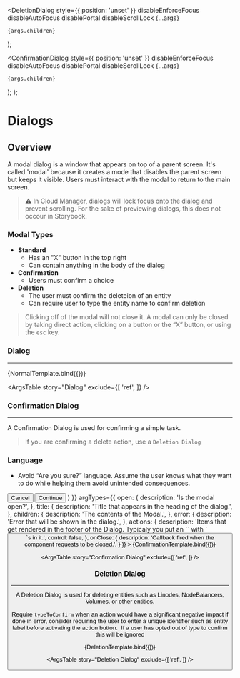 
<Meta
  title="Components/Dialogs"
/>

  <DeletionDialog
    style={{ position: 'unset' }}
    disableEnforceFocus
    disableAutoFocus
    disablePortal
    disableScrollLock
    {...args}
  >
    {args.children}
  </DeletionDialog>
);


  <ConfirmationDialog
    style={{ position: 'unset' }}
    disableEnforceFocus
    disableAutoFocus
    disablePortal
    disableScrollLock
    {...args}
  >
    {args.children}
  </ConfirmationDialog>
);

  <Dialog
    style={{ position: 'unset' }}
    disableEnforceFocus
    disableAutoFocus
    disablePortal
    disableScrollLock
    {...args}
  >
    {args.children}
  </Dialog>
);

# Dialogs

## Overview
A modal dialog is a window that appears on top of a parent screen. It's called 'modal' because it creates a mode that disables the parent screen but keeps it visible. Users must interact with the modal to return to the main screen. 

> ⚠️ In Cloud Manager, dialogs will lock focus onto the dialog and prevent scrolling. For the sake of previewing dialogs, this does not occour in Storybook.

### Modal Types
- **Standard**
  - Has an "X" button in the top right
  - Can contain anything in the body of the dialog
- **Confirmation**
  - Users must confirm a choice
- **Deletion**
  - The user must confirm the deleteion of an entity
  - Can require user to type the entity name to confirm deletion


> Clicking off of the modal will not close it.
> A modal can only be closed by taking direct action, clicking on a button or the “X” button, or using the `esc` key.

### Dialog

<hr />

<Canvas>
  <Story
    name="Dialog"
    args={{
      open: true,
      fullHeight: false,
      fullWidth: false,
      title: 'This is a Dialog',
      children: 'This a basic dialog with children in it.',
      error: '',
    }}
    argTypes={{
      open: {
        description: 'Is the modal open?',
      },
      fullHeight: {
        description: 'Should the Modal take up the entire height of the viewport?',
      },
      fullWidth: {
        description: 'Should the Modal take up the entire width of the viewport?',
      },
      title: {
        description: 'Title that appears in the heading of the dialog.',
      },
      children: {
        description: 'The contents of the Modal.',
      },
      error: {
        description: 'Error that will be shown in the dialog.',
      },
      onClose: {
        description: 'Callback fired when the component requests to be closed.',
      }
    }}
  >
    {NormalTemplate.bind({})}
  </Story>
</Canvas>


<ArgsTable
  story="Dialog"
  exclude={[
    'ref',
  ]}
/>

### Confirmation Dialog

<hr />

A Confirmation Dialog is used for confirming a simple task.

> If you are confirming a delete action, use a `Deletion Dialog`

### Language
- Avoid “Are you sure?” language. Assume the user knows what they want to do while helping them avoid unintended consequences.

<Canvas>
  <Story
    name="Confirmation Dialog"
    args={{
      open: true,
      title: 'Enable this feature?',
      children: 'This confirmation modal is making sure you really want to do this.',
      error: '',
      actions: (
        <ActionsPanel>
          <Button>Cancel</Button>
          <Button buttonType="primary">Continue</Button>
        </ActionsPanel>
      )
    }}
    argTypes={{
      open: {
        description: 'Is the modal open?',
      },
      title: {
        description: 'Title that appears in the heading of the dialog.',
      },
      children: {
        description: 'The contents of the Modal.',
      },
      error: {
        description: 'Error that will be shown in the dialog.',
      },
      actions: {
        description: 'Items that get rendered in the footer of the Dialog. Typicaly you put an `<ActionsPanel />` with `<Button />`s in it.',
        control: false,
      },
      onClose: {
        description: 'Callback fired when the component requests to be closed.',
      }
    }}
  >
    {ConfirmationTemplate.bind({})}
  </Story>
</Canvas>


<ArgsTable
  story="Confirmation Dialog"
  exclude={[
    'ref',
  ]}
/>

### Deletion Dialog

<hr />

A Deletion Dialog is used for deleting entities such as Linodes, NodeBalancers, Volumes, or other entities. 

Require `typeToConfirm` when an action would have a significant negative impact if done in error, consider requiring the user to enter a unique identifier such as entity label before activating the action button. 
If a user has opted out of type to confirm this will be ignored

<Canvas>
  <Story
    name="Deletion Dialog"
    args={{
      open: true,
      typeToConfirm: true,
      entity: 'Linode',
      label: 'my-linode-0',
      error: '',
    }}
    argTypes={{
      open: {
        description: 'Is the modal open?',
      },
      typeToConfirm: {
        description: `Whether or not a user is required to type the enity's label to delete.`,
      },
      entity: {
        description: 'They type of entity that is going to be deleted',
      },
      label: {
        description: 'The label of the entity you will delete.',
      },
      error: {
        description: 'Error that will be shown in the dialog.',
      },
      onClose: {
        description: 'Callback fired when the component requests to be closed.',
      }
    }}
  >
    {DeletionTemplate.bind({})}
  </Story>
</Canvas>


<ArgsTable
  story="Deletion Dialog"
  exclude={[
    'ref',
  ]}
/>
